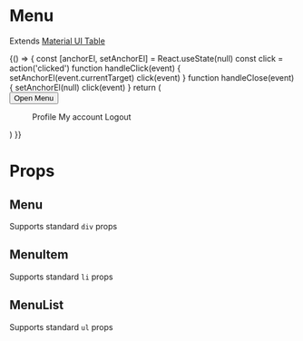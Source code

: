 
<Meta title="Components|Menu" component={Menu} />

# Menu

Extends [Material UI Table](https://material-ui.com/components/menus/)

<Preview>
  <Story name="default">
    {() => {
      const [anchorEl, setAnchorEl] = React.useState(null)
      const click = action('clicked')
      function handleClick(event) {
        setAnchorEl(event.currentTarget)
        click(event)
      }
      function handleClose(event) {
        setAnchorEl(null)
        click(event)
      }
      return (
        <div>
          <Button
            aria-controls="simple-menu"
            aria-haspopup="true"
            onClick={handleClick}
          >
            Open Menu
          </Button>
          <Menu
            id="simple-menu"
            anchorEl={anchorEl}
            keepMounted
            open={Boolean(anchorEl)}
            onClose={handleClose}
          >
            <MenuItem onClick={handleClose}>Profile</MenuItem>
            <MenuItem onClick={handleClose}>My account</MenuItem>
            <MenuItem onClick={handleClose}>Logout</MenuItem>
          </Menu>
        </div>
      )
    }}
  </Story>
</Preview>

# Props

## Menu

Supports standard `div` props

<Props of={MenuDocs} />

## MenuItem

Supports standard `li` props

<Props of={MenuItemDocs} />

## MenuList

Supports standard `ul` props

<Props of={MenuListDocs} />
